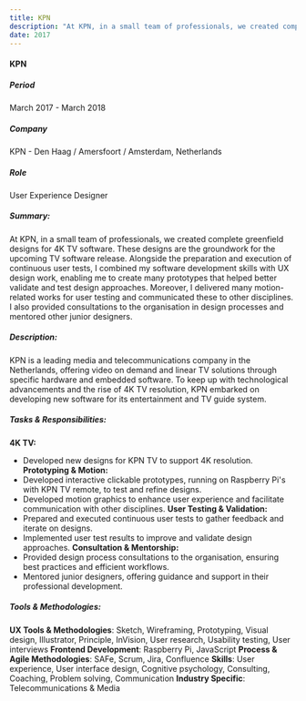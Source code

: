 ```yaml
---
title: KPN
description: "At KPN, in a small team of professionals, we created complete greenfield designs for 4K TV software. These designs are the groundwork for the upcoming TV software release. Alongside the preparation and execution of continuous user tests, I combined my software development skills with UX design work, enabling me to create many prototypes that helped better validate and test design approaches. Moreover, I delivered many motion-related works for user testing and communicated these to other disciplines. I also provided consultations to the organisation in design processes and mentored other junior designers."
date: 2017
---
```


#### KPN

##### **Period**  
March 2017 - March 2018
##### **Company**  
KPN - Den Haag / Amersfoort / Amsterdam, Netherlands
##### **Role**  
User Experience Designer
##### **Summary:**
At KPN, in a small team of professionals, we created complete greenfield designs for 4K TV software. These designs are the groundwork for the upcoming TV software release. Alongside the preparation and execution of continuous user tests, I combined my software development skills with UX design work, enabling me to create many prototypes that helped better validate and test design approaches. Moreover, I delivered many motion-related works for user testing and communicated these to other disciplines. I also provided consultations to the organisation in design processes and mentored other junior designers.
##### **Description:**  
KPN is a leading media and telecommunications company in the Netherlands, offering video on demand and linear TV solutions through specific hardware and embedded software. To keep up with technological advancements and the rise of 4K TV resolution, KPN embarked on developing new software for its entertainment and TV guide system.
##### **Tasks & Responsibilities:**
**4K TV:**
- Developed new designs for KPN TV to support 4K resolution.
**Prototyping & Motion:**
- Developed interactive clickable prototypes, running on Raspberry Pi's with KPN TV remote, to test and refine designs.
- Developed motion graphics to enhance user experience and facilitate communication with other disciplines.
**User Testing & Validation:**
- Prepared and executed continuous user tests to gather feedback and iterate on designs.
- Implemented user test results to improve and validate design approaches.
**Consultation & Mentorship:**
- Provided design process consultations to the organisation, ensuring best practices and efficient workflows.
- Mentored junior designers, offering guidance and support in their professional development.
##### **Tools & Methodologies:**
**UX Tools & Methodologies**: 
Sketch, Wireframing, Prototyping, Visual design, Illustrator, Principle, InVision, User research, Usability testing, User interviews
**Frontend Development**: 
Raspberry Pi, JavaScript
**Process & Agile Methodologies**: 
SAFe, Scrum, Jira, Confluence
**Skills**: 
User experience, User interface design, Cognitive psychology, Consulting, Coaching, Problem solving, Communication
**Industry Specific**: 
Telecommunications & Media